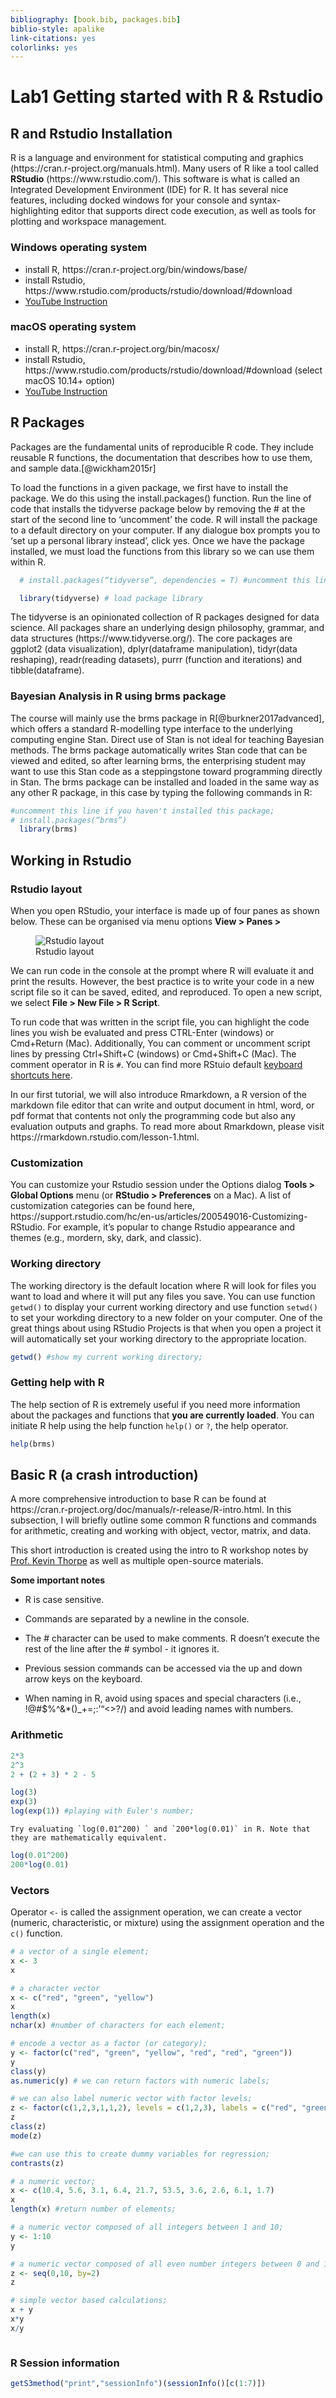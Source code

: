 ```yaml
---
bibliography: [book.bib, packages.bib]
biblio-style: apalike
link-citations: yes
colorlinks: yes
---
```


# Lab1 Getting started with R & Rstudio {-}

## R and Rstudio Installation

R is a language and environment for statistical computing and graphics (https://cran.r-project.org/manuals.html). Many users of R like a tool called **RStudio** (https://www.rstudio.com/). This software is what is called an Integrated Development Environment (IDE) for R. It has several nice features, including docked windows for your console and syntax-highlighting editor that supports direct code execution, as well as tools for plotting and workspace management.

### Windows operating system

- install R, https://cran.r-project.org/bin/windows/base/
- install Rstudio, https://www.rstudio.com/products/rstudio/download/#download
- [YouTube Instruction](https://www.youtube.com/watch?v=TFGYlKvQEQ4)

### macOS operating system

- install R, https://cran.r-project.org/bin/macosx/
- install Rstudio, https://www.rstudio.com/products/rstudio/download/#download (select macOS 10.14+ option)
- [YouTube Instruction](https://www.youtube.com/watch?v=LanBozXJjOk)



## R Packages
Packages are the fundamental units of reproducible R code. They include reusable R functions, the documentation that describes how to use them, and sample data.[@wickham2015r]

To load the functions in a given package, we first have to install the package. We do this using the install.packages() function. Run the line of code that installs the tidyverse package below by removing the # at the start of the second line to ‘uncomment’ the code. R will install the package to a default directory on your computer. If any dialogue box prompts you to ‘set up a personal library instead’, click yes. Once we have the package installed, we must load the functions from this library so we can use them within R.

```r
  # install.packages(“tidyverse”, dependencies = T) #uncomment this line if you haven't installed this package;

  library(tidyverse) # load package library
```

The tidyverse is an opinionated collection of R packages designed for data science. All packages share an underlying design philosophy, grammar, and data structures (https://www.tidyverse.org/). The core packages are ggplot2 (data visualization), dplyr(dataframe manipulation), tidyr(data reshaping), readr(reading datasets), purrr (function and iterations) and tibble(dataframe).


### Bayesian Analysis in R using brms package

The course will mainly use the brms package in R[@burkner2017advanced], which offers a standard R-modelling type interface to the underlying computing engine Stan. Direct use of Stan is not ideal for teaching Bayesian methods.  The brms package automatically writes Stan code that can be viewed and edited, so after learning brms, the enterprising student may want to use this Stan code as a steppingstone toward programming directly in Stan. The brms package can be installed and loaded in the same way as any other R package, in this case by typing the following commands in R:

```r
#uncomment this line if you haven't installed this package;  
# install.packages(“brms”) 
  library(brms)
```

## Working in Rstudio

### Rstudio layout

When you open RStudio, your interface is made up of four panes as shown below. These can be organised via menu options **View > Panes >**

![Rstudio layout](images/intro_to_r_rstudiolayout.png)

We can run code in the console at the prompt where R will evaluate it and print the results. However, the best practice is to write your code in a new script file so it can be saved, edited, and reproduced. To open a new script, we select **File > New File > R Script**. 

To run code that was written in the script file, you can highlight the code lines you wish be evaluated and press CTRL-Enter (windows) or Cmd+Return (Mac). Additionally, You can comment or uncomment script lines by pressing Ctrl+Shift+C (windows) or Cmd+Shift+C (Mac). The comment operator in R is `# `. You can find more RStuio default [keyboard shortcuts here](https://support.rstudio.com/hc/en-us/articles/200711853-Keyboard-Shortcuts-in-the-RStudio-IDE).

In our first tutorial, we will also introduce Rmarkdown, a R version of the markdown file editor that can write and output document in html, word, or pdf format that contents not only the programming code but also any evaluation outputs and graphs. To read more about Rmarkdown, please visit https://rmarkdown.rstudio.com/lesson-1.html.

### Customization

You can customize your Rstudio session under the Options dialog **Tools > Global Options** menu (or **RStudio > Preferences** on a Mac). A list of customization categories can be found here, https://support.rstudio.com/hc/en-us/articles/200549016-Customizing-RStudio. For example, it's popular to change Rstudio appearance and themes (e.g., mordern, sky, dark, and classic).

### Working directory
The working directory is the default location where R will look for files you want to load and where it will put any files you save. You can use function `getwd()` to display your current working directory and use function `setwd()` to set your workding directory to a new folder on your computer. One of the great things about using RStudio Projects is that when you open a project it will automatically set your working directory to the appropriate location. 

```r
getwd() #show my current working directory;
```


### Getting help with R

The help section of R is extremely useful if you need more information about the packages and functions that **you are currently loaded**. You can initiate R help using the help function `help() ` or `?`, the help operator.

```r
help(brms)
```


## Basic R (a crash introduction) 

A more comprehensive introduction to base R can be found at https://cran.r-project.org/doc/manuals/r-release/R-intro.html. In this subsection, I will briefly outline some common R functions and commands for arithmetic, creating and working with object, vector, matrix, and data. 

This short introduction is created using the intro to R workshop notes by [Prof. Kevin Thorpe](https://www.dlsph.utoronto.ca/faculty-profile/thorpe-kevin-e/) as well as multiple open-source materials. 

::: {.important data-latex=""}
**Some important notes**

- R is case sensitive.

- Commands are separated by a newline in the console.

- The # character can be used to make comments. R doesn’t execute the rest of the line after the # symbol - it ignores it.

- Previous session commands can be accessed via the up and down arrow keys on the keyboard.

- When naming in R, avoid using spaces and special characters (i.e., !@#$%^&*()_+=;:'"<>?/) and avoid leading names with numbers.
:::


<script src="hideOutput.js"></script>

### Arithmetic 


```r
2*3
2^3
2 + (2 + 3) * 2 - 5

log(3)
exp(3)
log(exp(1)) #playing with Euler's number;

```

  
```exercise
Try evaluating `log(0.01^200) ` and `200*log(0.01)` in R. Note that they are mathematically equivalent.
```

<div class="fold o">
```r
log(0.01^200)
200*log(0.01)
```
</div>


### Vectors

Operator `<- ` is called the assignment operation, we can create a vector (numeric, characteristic, or mixture) using the assignment operation and the `c()` function.


```r
# a vector of a single element;
x <- 3
x

# a character vector
x <- c("red", "green", "yellow")
x
length(x)
nchar(x) #number of characters for each element;

# encode a vector as a factor (or category);
y <- factor(c("red", "green", "yellow", "red", "red", "green"))
y
class(y)
as.numeric(y) # we can return factors with numeric labels;

# we can also label numeric vector with factor levels;
z <- factor(c(1,2,3,1,1,2), levels = c(1,2,3), labels = c("red", "green","yellow"))
z
class(z)
mode(z)

#we can use this to create dummy variables for regression;
contrasts(z) 

# a numeric vector;
x <- c(10.4, 5.6, 3.1, 6.4, 21.7, 53.5, 3.6, 2.6, 6.1, 1.7)
x
length(x) #return number of elements;

# a numeric vector composed of all integers between 1 and 10;
y <- 1:10
y

# a numeric vector composed of all even number integers between 0 and 10;
z <- seq(0,10, by=2)
z

# simple vector based calculations;
x + y
x*y
x/y



```



### R Session information {-}

```r
getS3method("print","sessionInfo")(sessionInfo()[c(1:7)])
```

